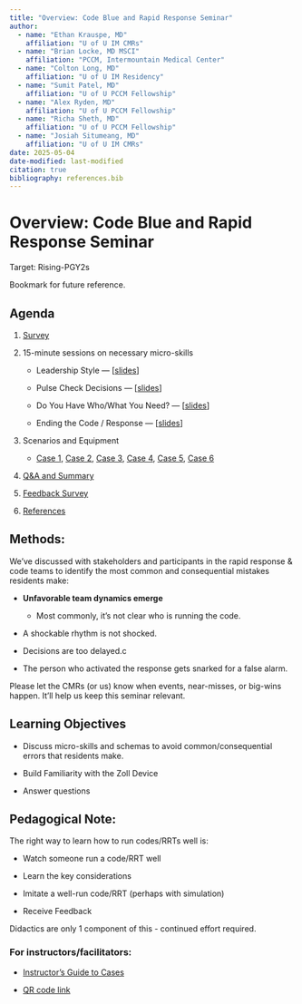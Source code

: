 ```yaml
---
title: "Overview: Code Blue and Rapid Response Seminar"
author: 
  - name: "Ethan Krauspe, MD"
    affiliation: "U of U IM CMRs"
  - name: "Brian Locke, MD MSCI"
    affiliation: "PCCM, Intermountain Medical Center"
  - name: "Colton Long, MD"
    affiliation: "U of U IM Residency"
  - name: "Sumit Patel, MD"
    affiliation: "U of U PCCM Fellowship"
  - name: "Alex Ryden, MD"
    affiliation: "U of U PCCM Fellowship"
  - name: "Richa Sheth, MD"
    affiliation: "U of U PCCM Fellowship"
  - name: "Josiah Situmeang, MD"
    affiliation: "U of U IM CMRs"
date: 2025-05-04
date-modified: last-modified
citation: true
bibliography: references.bib
---
```


# Overview: Code Blue and Rapid Response Seminar

Target: Rising-PGY2s

Bookmark for future reference.

## Agenda

1.  [Survey](survey.qmd "placeholder")

2.  15-minute sessions on necessary micro-skills

    -   Leadership Style — \[[slides](slides/leadership.html "Leadership Style Slides")\]

    -   Pulse Check Decisions — \[[slides](slides/pulse_check.html "Pulse Check Decisions Slides")\]

    -   Do You Have Who/What You Need? — \[[slides](slides/resources.html "Resources Slides")\]

    -   Ending the Code / Response — \[[slides](slides/ending.html "Ending the Code/RRT Slides")\]

3.  Scenarios and Equipment

    -   [Case 1](slides/case_1.html "Case 1"), [Case 2](slides/case_2.html "Case 2"), [Case 3](slides/case_3.html "Case 3"), [Case 4](slides/case_4.html "Case 4"), [Case 5](slides/case_5.html "Case 5"), [Case 6](slides/case_6.html "Case 6")

4.  [Q&A and Summary](summary.qmd "Summary Page")

5.  [Feedback Survey](survey.qmd "Placeholder")

6.  [References](references.qmd)

## Methods:

We’ve discussed with stakeholders and participants in the rapid response & code teams to identify the most common and consequential mistakes residents make:

-   **Unfavorable team dynamics emerge**

    -   Most commonly, it’s not clear who is running the code.

-   A shockable rhythm is not shocked.

-   Decisions are too delayed.c

-   The person who activated the response gets snarked for a false alarm.

Please let the CMRs (or us) know when events, near-misses, or big-wins happen. It'll help us keep this seminar relevant.

## Learning Objectives

-   Discuss micro-skills and schemas to avoid common/consequential errors that residents make.

-   Build Familiarity with the Zoll Device

-   Answer questions

## Pedagogical Note:

The right way to learn how to run codes/RRTs well is:

-   Watch someone run a code/RRT well

-   Learn the key considerations

-   Imitate a well-run code/RRT (perhaps with simulation)

-   Receive Feedback

Didactics are only 1 component of this - continued effort required.

### For instructors/facilitators:

-   [Instructor's Guide to Cases](https://github.com/reblocke/U-of-U-IM-Codes-and-Rapid-Responses/blob/ee42e4f611e2744f9bd763ff6d7616cc24b82055/2025-4-29%20EK%20Preceptor.ZollSim.docx "Instructor's Guide to Cases")

-   [QR code link](slides/qr.html "To access QR code to course website")

